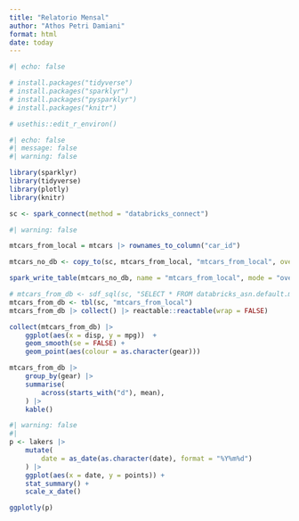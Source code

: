 ```yaml
---
title: "Relatorio Mensal"
author: "Athos Petri Damiani"
format: html
date: today
---
```


```r
#| echo: false

# install.packages("tidyverse")
# install.packages("sparklyr")
# install.packages("pysparklyr")
# install.packages("knitr")

# usethis::edit_r_environ()
```

```r
#| echo: false
#| message: false
#| warning: false

library(sparklyr)
library(tidyverse)
library(plotly)
library(knitr)

sc <- spark_connect(method = "databricks_connect")
```

```r
#| warning: false

mtcars_from_local = mtcars |> rownames_to_column("car_id")

mtcars_no_db <- copy_to(sc, mtcars_from_local, "mtcars_from_local", overwrite = TRUE)

spark_write_table(mtcars_no_db, name = "mtcars_from_local", mode = "overwrite")
```


```r
# mtcars_from_db <- sdf_sql(sc, "SELECT * FROM databricks_asn.default.mtcars_id")
mtcars_from_db <- tbl(sc, "mtcars_from_local")
mtcars_from_db |> collect() |> reactable::reactable(wrap = FALSE)
```


```r
collect(mtcars_from_db) |> 
    ggplot(aes(x = disp, y = mpg))  +
    geom_smooth(se = FALSE) +
    geom_point(aes(colour = as.character(gear)))
```


```r
mtcars_from_db |> 
    group_by(gear) |> 
    summarise(
        across(starts_with("d"), mean),
    ) |> 
    kable()
```


```r
#| warning: false
#| 
p <- lakers |> 
    mutate(
        date = as_date(as.character(date), format = "%Y%m%d")
    ) |> 
    ggplot(aes(x = date, y = points)) +
    stat_summary() +
    scale_x_date()

ggplotly(p)
```